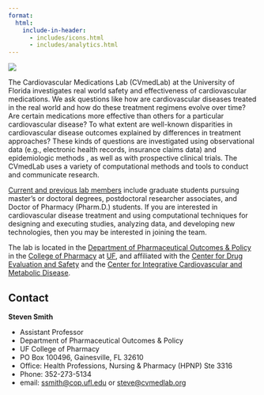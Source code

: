 ```yaml
---
format: 
  html:
    include-in-header: 
      - includes/icons.html
      - includes/analytics.html
---
```


![](./assets/CVmedLab_Logo-01.svg){fig-align="center"}

The Cardiovascular Medications Lab (CVmedLab) at the University of Florida investigates real world safety and effectiveness of cardiovascular medications. We ask questions like how are cardiovascular diseases treated in the real world and how do these treatment regimens evolve over time? Are certain medications more effective than others for a particular cardiovascular disease? To what extent are well-known disparities in cardiovascular disease outcomes explained by differences in treatment approaches? These kinds of questions are investigated using observational data (e.g., electronic health records, insurance claims data) and epidemiologic methods , as well as with prospective clinical trials. The CVmedLab uses a variety of computational methods and tools to conduct and communicate research.

[Current and previous lab members](people.qmd) include graduate students pursuing master's or doctoral degrees, postdoctoral researcher associates, and Doctor of Pharmacy (Pharm.D.) students. If you are interested in cardiovascular disease treatment and using computational techniques for designing and executing studies, analyzing data, and developing new technologies, then you may be interested in joining the team.

The lab is located in the [Department of Pharmaceutical Outcomes & Policy](https://pop.pharmacy.ufl.edu) in the [College of Pharmacy](https://pharmacy.ufl.edu/) at [UF](https://www.ufl.edu/), and affiliated with the [Center for Drug Evaluation and Safety](https://codes.pharmacy.ufl.edu/) and the [Center for Integrative Cardiovascular and Metabolic Disease](https://cicmd.center.ufl.edu).

## Contact

**Steven Smith**

-   Assistant Professor
-   Department of Pharmaceutical Outcomes & Policy
-   UF College of Pharmacy
-   PO Box 100496, Gainesville, FL 32610
-   Office: Health Professions, Nursing & Pharmacy (HPNP) Ste 3316
-   Phone: 352-273-5134
-   email: [ssmith\@cop.ufl.edu](mailto:ssmith@cop.ufl.edu) or [steve\@cvmedlab.org](mailto:steve@cvmedlab.org)
